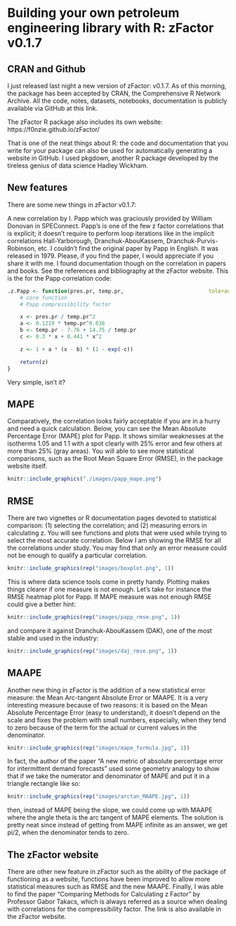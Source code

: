# Building your own petroleum engineering library with R: zFactor v0.1.7

## CRAN and Github

I just released last night a new version of zFactor: v0.1.7. As of this morning, the package has been accepted by CRAN, the Comprehensive R Network Archive. All the code, notes, datasets, notebooks, documentation is publicly available via GitHub at this link.

The zFactor R package also includes its own website: https://f0nzie.github.io/zFactor/

That is one of the neat things about R: the code and documentation that you write for your package can also be used for automatically generating a website in GitHub. I used pkgdown, another R package developed by the tireless genius of data science Hadley Wickham.

## New features

There are some new things in zFactor v0.1.7:

A new correlation by I. Papp which was graciously provided by William Donovan in SPEConnect. Papp's is one of the few z factor correlations that is explicit; it doesn't require to perform loop iterations like in the implicit correlations Hall-Yarborough, Dranchuk-AbouKassem, Dranchuk-Purvis-Robinson, etc. I couldn't find the original paper by Papp in English. It was released in 1979. Please, if you find the paper, I would appreciate if you share it with me. I found documentation though on the correlation in papers and books. See the references and bibliography at the zFactor website. This is the for the Papp correlation code:

```r
.z.Papp <- function(pres.pr, temp.pr,                           tolerance = 1e-13, verbose = FALSE) {
    # core function
    # Papp compressibility factor

    x <- pres.pr / temp.pr^2
    a <- 0.1219 * temp.pr^0.638
    b <- temp.pr - 7.76 + 14.75 / temp.pr
    c <- 0.3 * x + 0.441 * x^2

    z <- 1 + a * (x - b) * (1 - exp(-c))

    return(z)
}
```

Very simple, isn't it?

## MAPE

Comparatively, the correlation looks fairly acceptable if you are in a hurry and need a quick calculation. Below, you can see the Mean Absolute Percentage Error (MAPE) plot for Papp. It shows similar weaknesses at the isotherms 1.05 and 1.1 with a spot clearly with 25% error and few others at more than 25% (gray areas). You will able to see more statistical comparisons, such as the Root Mean Square Error (RMSE), in the package website itself.


```r
knitr::include_graphics("./images/papp_mape.png")
```


## RMSE
There are two vignettes or R documentation pages devoted to statistical comparison: (1) selecting the correlation; and (2) measuring errors in calculating z. You will see functions and plots that were used while trying to select the most accurate correlation. Below I am showing the RMSE for all the correlations under study. You may find that only an error measure could not be enough to qualify a particular correlation.

```r
knitr::include_graphics(rep("images/boxplot.png", 1))
```

This is where data science tools come in pretty handy. Plotting makes things clearer if one measure is not enough. Let's take for instance the RMSE heatmap plot for Papp. If MAPE measure was not enough RMSE could give a better hint:

```r
knitr::include_graphics(rep("images/papp_rmse.png", 1))
```

and compare it against Dranchuk-AbouKassem (DAK), one of the most stable and used in the industry:

```r
knitr::include_graphics(rep("images/daj_rmse.png", 1))
```

## MAAPE
Another new thing in zFactor is the addition of a new statistical error measure: the Mean Arc-tangent Absolute Error or MAAPE. It is a very interesting measure because of two reasons: it is based on the Mean Absolute Percentage Error (easy to understand), it doesn't depend on the scale and fixes the problem with small numbers, especially, when they tend to zero because of the term for the actual or current values in the denominator.

```r
knitr::include_graphics(rep("images/mape_formula.jpg", 1))
```

In fact, the author of the paper "A new metric of absolute percentage error for intermittent demand forecasts" used some geometry analogy to show that if we take the numerator and denominator of MAPE and put it in a triangle rectangle like so:

```r
knitr::include_graphics(rep("images/arctan_MAAPE.jpg", 1))
```

then, instead of MAPE being the slope, we could come up with MAAPE where the angle theta is the arc tangent of MAPE elements. The solution is pretty neat since instead of getting from MAPE infinite as an answer, we get pi/2, when the denominator tends to zero.

## The zFactor website
There are other new feature in zFactor such as the ability of the package of functioning as a website, functions have been improved to allow more statistical measures such as RMSE and the new MAAPE.
Finally, I was able to find the paper "Comparing Methods for Calculating z Factor" by Professor Gabor Takacs, which is always referred as a source when dealing with correlations for the compressibility factor. The link is also available in the zFactor website.

